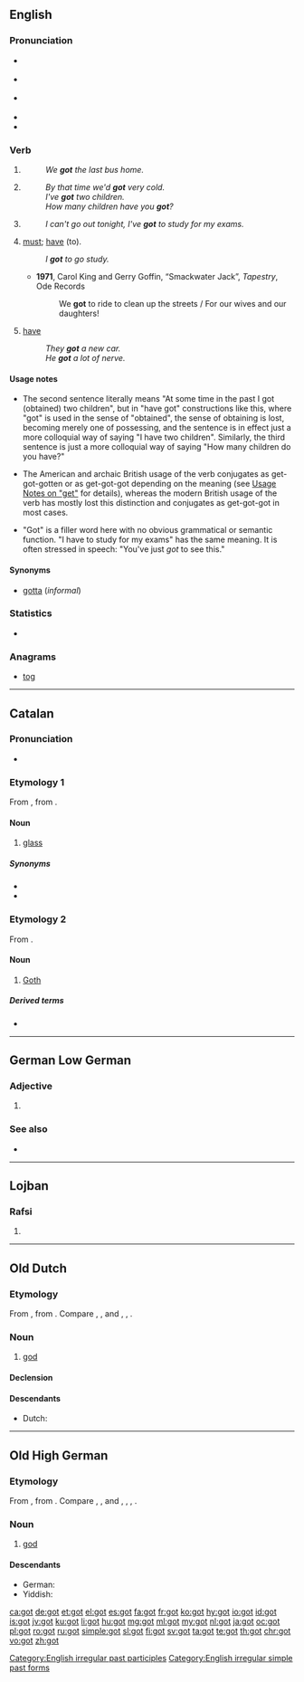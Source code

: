 {{also|Got|gót|göt|gôt|Göt|got.|-got-}}
==English==

===Pronunciation===
* {{a|RP}} {{IPA|/ɡɒt/|lang=en}}
* {{a|GenAm}} {{IPA|/ɡɑt/|lang=en}}
* {{a|Boston|New England}} {{IPA|/ɡʌt/|/ɡɒt/|lang=en}}
* {{audio|en-us-got.ogg|Audio (US)|lang=en}}
* {{rhymes|ɒt|lang=en}}

===Verb===
{{head|en|verb form}}

# {{en-simple past of|get}}
#: ''We '''got''' the last bus home.''
# {{context|British|NZ|lang=en}} {{past participle of|get|lang=en}}
#: ''By that time we'd '''got''' very cold.''
#: ''I've '''got''' two children.''
#: ''How many children have you '''got'''?''
# {{non-gloss definition|Expressing obligation.}}
#: ''I can't go out tonight, I've '''got''' to study for my exams.''
# {{context|Southern US|with [[to]]|lang=en}} [[must#Verb|must]]; [[have]] (to).
#: ''I '''got''' to go study.''
#* '''1971''', Carol King and Gerry Goffin, “Smackwater Jack”, ''Tapestry'', Ode Records
#*: We '''got''' to ride to clean up the streets / For our wives and our daughters!
# {{context|Southern US|UK|slang|lang=en}} [[have]]
#: ''They '''got''' a new car.''
#: ''He '''got''' a lot of nerve.''

====Usage notes====
* {{sense|past participle of get}} The second sentence literally means "At some time in the past I got (obtained) two children", but in "have got" constructions like this, where "got" is used in the sense of "obtained", the sense of obtaining is lost, becoming merely one of possessing, and the sentence is in effect just a more colloquial way of saying "I have two children". Similarly, the third sentence is just a more colloquial way of saying "How many children do you have?"
* {{sense|past participle of get}} The American and archaic British usage of the verb conjugates as get-got-gotten or as get-got-got depending on the meaning (see [[get#Usage Notes|Usage Notes on "get"]] for details), whereas the modern British usage of the verb has mostly lost this distinction and conjugates as get-got-got in most cases.
* {{sense|expressing obligation}} "Got" is a filler word here with no obvious grammatical or semantic function. "I have to study for my exams" has the same meaning. It is often stressed in speech: "You've just ''got'' to see this."

====Synonyms====
* {{sense|must, have (to)}} [[gotta]] (''informal'')

===Statistics===
* {{rank|de|whole|find|191|got|let|world|thing}}

===Anagrams===
* [[tog#English|tog]]

[[Category:English irregular past participles]]
[[Category:English irregular simple past forms]]

----

==Catalan==

===Pronunciation===
* {{IPA|/ɡɔt/|lang=ca}}

===Etymology 1===
From {{etyl|VL.|ca}} {{m|la|*gottus}}, from {{etyl|la|ca}} {{m|la|guttus}}.

====Noun====
{{ca-noun|m}}

# [[glass]] {{gloss|drinking glass}}

=====Synonyms=====
* {{l|ca|tassó}}
* {{l|ca|vas}}

===Etymology 2===
From {{etyl|la|ca}} {{m|la|Gothus}}.

====Noun====
{{ca-noun|m|f=goda}}

# [[Goth]]

=====Derived terms=====
* {{l|ca|gòtic|gloss=Gothic}}

----

==German Low German==

===Adjective===
{{head|nds-de|adjective}}

# {{alternative spelling of|goot|lang=nds}}

===See also===
* {{l|nds-de|god}}

----

==Lojban==

===Rafsi===
{{jbo-rafsi}}

# {{jbo-rafsi of|gotro}}

----

==Old Dutch==

===Etymology===
From {{etyl|gem-pro|odt}} {{m|gem-pro|*gudą}}, from {{etyl|ine-pro|odt}} {{m|ine-pro|*ǵʰuto-}}. Compare {{etyl|osx|-}}, {{etyl|ofs|-}}, and {{etyl|ang|-}} {{m|ang|god}}, {{etyl|goh|-}} {{m|goh|got}}, {{etyl|non|-}} {{m|non|guð}}.

===Noun===
{{head|odt|noun|g=m}}

# [[god]]

====Declension====
{{odt-decl-table|head=got|got|got|godis|gode|goda|goda|godô|godon}}

====Descendants====
* Dutch: {{l|nl|god}}

----

==Old High German==

===Etymology===
From {{etyl|gem-pro|goh}} {{m|gem-pro|*gudą}}, from {{etyl|ine-pro|goh}} {{m|ine-pro|*ǵʰuto-}}. Compare {{etyl|osx|-}}, {{etyl|ofs|-}}, and {{etyl|ang|-}} {{m|ang|god}}, {{etyl|odt|-}} {{m|odt|got}}, {{etyl|non|-}} {{m|non|guð}}, {{etyl|got|-}} {{m|got|𐌲𐌿𐌸}}.

===Noun===
{{goh-noun|m}}

# [[god]]

====Descendants====
* German: {{l|de|Gott}}
* Yiddish: {{l|yi|גאָט|tr=got}}

[[ca:got]]
[[de:got]]
[[et:got]]
[[el:got]]
[[es:got]]
[[fa:got]]
[[fr:got]]
[[ko:got]]
[[hy:got]]
[[io:got]]
[[id:got]]
[[is:got]]
[[jv:got]]
[[ku:got]]
[[li:got]]
[[hu:got]]
[[mg:got]]
[[ml:got]]
[[my:got]]
[[nl:got]]
[[ja:got]]
[[oc:got]]
[[pl:got]]
[[ro:got]]
[[ru:got]]
[[simple:got]]
[[sl:got]]
[[fi:got]]
[[sv:got]]
[[ta:got]]
[[te:got]]
[[th:got]]
[[chr:got]]
[[vo:got]]
[[zh:got]]